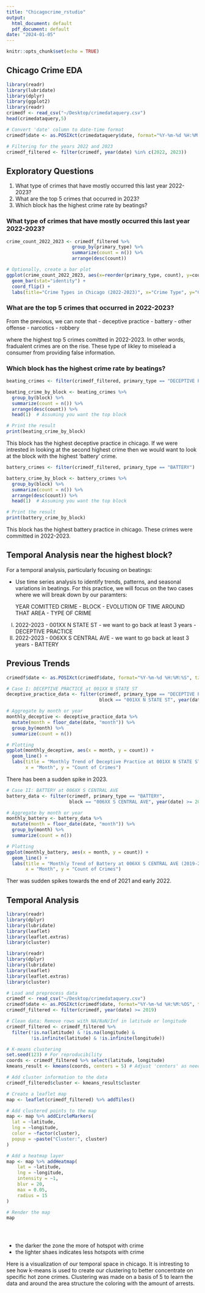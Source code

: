 ```yaml
---
title: "Chicagocrime_rstudio"
output:
  html_document: default
  pdf_document: default
date: "2024-01-05"
---
```


```r
knitr::opts_chunk$set(echo = TRUE)
```








## Chicago Crime EDA

```r
library(readr)
library(lubridate)
library(dplyr)
library(ggplot2)
library(readr)
crimedf <- read_csv("~/Desktop/crimedataquery.csv")
head(crimedataquery,5)

# Convert 'date' column to date-time format
crimedf$date <- as.POSIXct(crimedataquery$date, format="%Y-%m-%d %H:%M:%S", tz="UTC")

# Filtering for the years 2022 and 2023
crimedf_filtered <- filter(crimedf, year(date) %in% c(2022, 2023))
```


## Exploratory Questions 
1. What type of crimes that have mostly occurred this last year 2022-2023? 
2. What are the top 5 crimes that occurred in 2023? 
3. Which block has the highest crime rate by beatings? 



### What type of crimes that have mostly occurred this last year 2022-2023? 
```r
crime_count_2022_2023 <- crimedf_filtered %>%
                        group_by(primary_type) %>%
                        summarize(count = n()) %>%
                        arrange(desc(count))

# Optionally, create a bar plot
ggplot(crime_count_2022_2023, aes(x=reorder(primary_type, count), y=count)) +
  geom_bar(stat="identity") +
  coord_flip() +
  labs(title="Crime Types in Chicago (2022-2023)", x="Crime Type", y="Count")

```


### What are the top 5 crimes that occurred in 2022-2023? 
From the previous, we can note that 
- deceptive practice
- battery
- other offense
- narcotics
- robbery

where the highest top 5 crimes comitted in 2022-2023. In other words, fradualent crimes are on the rise. These type of likley to miselead a consumer from providing false information.


### Which block has the highest crime rate by beatings? 
```r
beating_crimes <- filter(crimedf_filtered, primary_type == "DECEPTIVE PRACTICE")

beating_crime_by_block <- beating_crimes %>%
  group_by(block) %>%
  summarize(count = n()) %>%
  arrange(desc(count)) %>%
  head(1)  # Assuming you want the top block

# Print the result
print(beating_crime_by_block)

```

This block has the highest deceptive practice in chicago. If we were intrested in looking at the second highest crime then we would want to look at the block with the highest 'battery' crime.


```r
battery_crimes <- filter(crimedf_filtered, primary_type == "BATTERY")

battery_crime_by_block <- battery_crimes %>%
  group_by(block) %>%
  summarize(count = n()) %>%
  arrange(desc(count)) %>%
  head(1)  # Assuming you want the top block

# Print the result
print(battery_crime_by_block)

```
This block has the highest battery practice in chicago. These crimes were committed in 2022-2023.


## Temporal Analysis near the highest block? 
For a temporal analysis, particularly focusing on beatings:

* Use time series analysis to identify trends, patterns, and seasonal variations in beatings.
For this practice, we will focus on the two cases  where we will break down by our paramters: 
      
  YEAR COMITTED CRIME - BLOCK - EVOLUTION OF TIME AROUND THAT AREA - TYPE OF CRIME
  
I.    2022-2023 - 001XX N STATE ST - we want to go back at least 3 years - DECEPTIVE PRACTICE
II.   2022-2023 - 006XX S CENTRAL AVE - we want to go back at least 3 years - BATTERY


## Previous Trends

```r
crimedf$date <- as.POSIXct(crimedf$date, format="%Y-%m-%d %H:%M:%S", tz="UTC")

# Case I: DECEPTIVE PRACTICE at 001XX N STATE ST
deceptive_practice_data <- filter(crimedf, primary_type == "DECEPTIVE PRACTICE",
                                  block == "001XX N STATE ST", year(date) >= 2019)

# Aggregate by month or year
monthly_deceptive <- deceptive_practice_data %>%
  mutate(month = floor_date(date, "month")) %>%
  group_by(month) %>%
  summarize(count = n())

# Plotting
ggplot(monthly_deceptive, aes(x = month, y = count)) +
  geom_line() +
  labs(title = "Monthly Trend of Deceptive Practice at 001XX N STATE ST (2019-2023)",
       x = "Month", y = "Count of Crimes")
```

There has been a sudden spike in 2023.


```r
# Case II: BATTERY at 006XX S CENTRAL AVE
battery_data <- filter(crimedf, primary_type == "BATTERY",
                       block == "006XX S CENTRAL AVE", year(date) >= 2019)

# Aggregate by month or year
monthly_battery <- battery_data %>%
  mutate(month = floor_date(date, "month")) %>%
  group_by(month) %>%
  summarize(count = n())

# Plotting
ggplot(monthly_battery, aes(x = month, y = count)) +
  geom_line() +
  labs(title = "Monthly Trend of Battery at 006XX S CENTRAL AVE (2019-2023)",
       x = "Month", y = "Count of Crimes")
```

Ther was sudden spikes towards the end of 2021 and early 2022.

## Temporal Analysis
```r
library(readr)
library(dplyr)
library(lubridate)
library(leaflet)
library(leaflet.extras)
library(cluster)

library(readr)
library(dplyr)
library(lubridate)
library(leaflet)
library(leaflet.extras)
library(cluster)

# Load and preprocess data
crimedf <- read_csv("~/Desktop/crimedataquery.csv")
crimedf$date <- as.POSIXct(crimedf$date, format="%Y-%m-%d %H:%M:%OS", tz="UTC")
crimedf_filtered <- filter(crimedf, year(date) >= 2019)

# Clean data: Remove rows with NA/NaN/Inf in latitude or longitude
crimedf_filtered <- crimedf_filtered %>% 
  filter(!is.na(latitude) & !is.na(longitude) & 
         !is.infinite(latitude) & !is.infinite(longitude))

# K-means clustering
set.seed(123) # For reproducibility
coords <- crimedf_filtered %>% select(latitude, longitude)
kmeans_result <- kmeans(coords, centers = 5) # Adjust 'centers' as needed

# Add cluster information to the data
crimedf_filtered$cluster <- kmeans_result$cluster

# Create a leaflet map
map <- leaflet(crimedf_filtered) %>% addTiles()

# Add clustered points to the map
map <- map %>% addCircleMarkers(
  lat = ~latitude, 
  lng = ~longitude, 
  color = ~factor(cluster), 
  popup = ~paste("Cluster:", cluster)
)

# Add a heatmap layer
map <- map %>% addHeatmap(
    lat = ~latitude, 
    lng = ~longitude, 
    intensity = ~1, 
    blur = 20, 
    max = 0.05, 
    radius = 15
)

# Render the map
map





```


- the darker the zone the more of hotspot with crime
- the lighter shaes indicates less hotspots with crime



Here is a visualization of our temporal space in chicago. It is intresting to see how k-means is used to create our clustering to better concentrate on specific hot zone crimes. Clustering was made on a basis of 5 to learn the data and around the area structure the coloring with the amount of arrests.

















